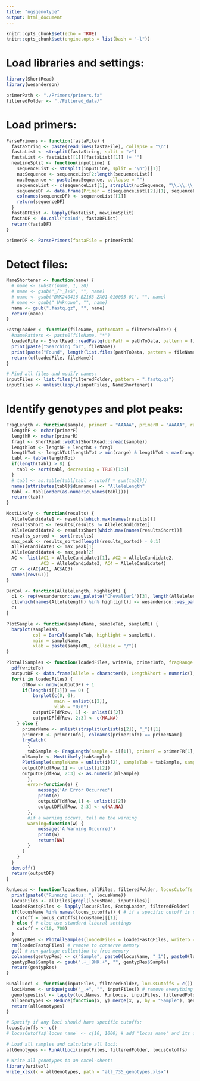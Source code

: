 ```yaml
---
title: "ngsgenotype"
output: html_document
---
```


```r
knitr::opts_chunk$set(echo = TRUE)
knitr::opts_chunk$set(engine.opts = list(bash = "-l"))
```

# Load libraries and settings:
```r
library(ShortRead)
library(wesanderson)

primerPath <- "./Primers/primers.fa"
filteredFolder <- "./Filtered_data/"
```

# Load primers:
```r
ParsePrimers <- function(fastaFile) {
  fastaString <- paste(readLines(fastaFile), collapse = "\n")
  fastaList <- strsplit(fastaString, split = ">")
  fastaList <- fastaList[[1]][fastaList[[1]] != ""]
  newLineSplit <- function(inputLine) {
    sequenceList <- strsplit(inputLine, split = "\n")[[1]]
    nucSequence <- sequenceList[2:length(sequenceList)]
    nucSequence <- paste(nucSequence, collapse = "")
    sequenceList <- c(sequenceList[1], strsplit(nucSequence, "\\.\\.\\."))
    sequenceDF <- data.frame(Primer = c(sequenceList[[2]][1], sequenceList[[2]][2]))
    colnames(sequenceDF) <- sequenceList[[1]]
    return(sequenceDF)
  }
  fastaDFList <- lapply(fastaList, newLineSplit)
  fastaDF <- do.call("cbind", fastaDFList)
  return(fastaDF)
}

primerDF <- ParsePrimers(fastaFile = primerPath)
```

# Detect files:
```r
NameShortener <- function(name) {
  # name <- substr(name, 1, 20)
  # name <- gsub("_[^_]+$", "", name)
  # name <- gsub("BMK240416-BZ163-ZX01-010005-01", "", name)
  # name <- gsub("_Unknown", "", name)
  name <- gsub(".fastq.gz", "", name)
  return(name)
}

FastqLoader <- function(fileName, pathToData = filteredFolder) {
  #namePattern <- paste0(fileName, "*")
  loadedFile <- ShortRead::readFastq(dirPath = pathToData, pattern = fileName)
  print(paste("Searching for", fileName))
  print(paste("Found", length(list.files(pathToData, pattern = fileName)), "files."))
  return(c(loadedFile, fileName))
}

# Find all files and modify names:
inputFiles <- list.files(filteredFolder, pattern = ".fastq.gz")
inputFiles <- unlist(lapply(inputFiles, NameShortener))
```

# Identify genotypes and plot peaks:
```r
FragLength <- function(sample, primerF = "AAAAA", primerR = "AAAAA", range = 0:1000) {
  lengthF <- nchar(primerF)
  lengthR <- nchar(primerR)
  fragl <- ShortRead::width(ShortRead::sread(sample))
  lengthTot <- lengthF + lengthR + fragl
  lengthTot <- lengthTot[lengthTot > min(range) & lengthTot < max(range)]
  tabl <- table(lengthTot)
  if(length(tabl) > 8) {
    tabl <- sort(tabl, decreasing = TRUE)[1:8]
  }
  # tabl <- as.table(tabl[tabl > cutoff * sum(tabl)])
  names(attributes(tabl)$dimnames) <- "AlleleLength"
  tabl <- tabl[order(as.numeric(names(tabl)))]
  return(tabl)
}

MostLikely <- function(results) {
  AlleleCandidate1 <- results[which.max(names(results))]
  resultsShort <- results[results != AlleleCandidate1]
  AlleleCandidate2 <- resultsShort[which.max(names(resultsShort))]
  results_sorted <- sort(results)
  max_peak <- results_sorted[length(results_sorted) - 0:1]
  AlleleCandidate3 <- max_peak[1]
  AlleleCandidate4 <- max_peak[2]
  AC <- list(AC1 = AlleleCandidate1[1], AC2 = AlleleCandidate2, 
             AC3 = AlleleCandidate3, AC4 = AlleleCandidate4)
  GT <- c(AC$AC1, AC$AC3)
  names(rev(GT))
}

BarCol <- function(Allelelength, highlight) {
  c1 <- rep(wesanderson::wes_palette("Chevalier1")[3], length(Allelelength))
  c1[which(names(Allelelength) %in% highlight)] <- wesanderson::wes_palette("Chevalier1")[2]
  c1
}

PlotSample <- function(sampleName, sampleTab, sampleML) {
  barplot(sampleTab,
          col = BarCol(sampleTab, highlight = sampleML),
          main = sampleName,
          xlab = paste(sampleML, collapse = "/"))
}

PlotAllSamples <- function(loadedFiles, writeTo, primerInfo, fragRange = 0:1000) {
  pdf(writeTo)
  outputDF <- data.frame(Allele = character(), LengthShort = numeric(), LengthLong = numeric())
  for(i in loadedFiles) {
      dfRow <- nrow(outputDF) + 1
      if(length(i[[1]]) == 0) {
          barplot(c(0, 0),
                  main = unlist(i[2]),
                  xlab = "0/0")
          outputDF[dfRow, 1] <- unlist(i[2])
          outputDF[dfRow, 2:3] <- c(NA,NA)
    } else {
      primerName <- unlist(strsplit(unlist(i[2]), "_"))[1]
      primerFR <- primerInfo[, colnames(primerInfo) == primerName]
      tryCatch(
        {
        tabSample <- FragLength(sample = i[[1]], primerF = primerFR[1], primerR = primerFR[2], range = fragRange)
      mlSample <- MostLikely(tabSample)
      PlotSample(sampleName = unlist(i)[2], sampleTab = tabSample, sampleML = mlSample)
      outputDF[dfRow,1] <- unlist(i[2])
      outputDF[dfRow, 2:3] <- as.numeric(mlSample)
        },
        error=function(e) {
            message('An Error Occurred')
            print(e)
            outputDF[dfRow,1] <- unlist(i[2])
            outputDF[dfRow, 2:3] <- c(NA,NA)
        },
        #if a warning occurs, tell me the warning
        warning=function(w) {
            message('A Warning Occurred')
            print(w)
            return(NA)
        }
      )
    }
  }
  dev.off()
  return(outputDF)
}

RunLocus <- function(locusName, allFiles, filteredFolder, locusCutoffs = c()) {
  print(paste0("Running locus: ", locusName))
  locusFiles <- allFiles[grepl(locusName, inputFiles)]
  loadedFastqFiles <- lapply(locusFiles, FastqLoader, filteredFolder)
  if(locusName %in% names(locus_cutoffs)) { # if a specific cutoff is set for this locus
    cutoff = locus_cutoffs[locusName][[1]]
  } else { # else use standard liberal settings
    cutoff = c(10, 700)
  }
  gentypRes <- PlotAllSamples(loadedFiles = loadedFastqFiles, writeTo = paste0("Plots/", locusName, ".pdf"), primerInfo = primerDF, fragRange = cutoff)
  rm(loadedFastqFiles) # remove to conserve memory
  gc() # run garbage collection to free memory
  colnames(gentypRes) <- c("Sample", paste0(locusName, "_1"), paste0(locusName, "_2"))
  gentypRes$Sample <- gsub(".+_|BMK.+", "", gentypRes$Sample)
  return(gentypRes)
}

RunAllLoci <- function(inputFiles, filteredFolder, locusCutoffs = c()) {
  lociNames <- unique(gsub("_.+", "", inputFiles)) # remove everything after and including the first underscore
  genotypesList <- lapply(lociNames, RunLocus, inputFiles, filteredFolder, locusCutoffs)
  allGenotypes <- Reduce(function(x, y) merge(x, y, by = "Sample"), genotypesList)
  return(allGenotypes)
}

# Specify if any loci should have specific cutoffs:
locusCutoffs <- c()
# locusCutoffs$`locus name` <- c(10, 1000) # add 'locus name' and its designated cutoffs

# Load all samples and calculate all loci:
allGenotypes <- RunAllLoci(inputFiles, filteredFolder, locusCutoffs)

# Write all genotypes to an excel-sheet:
library(writexl)
write_xlsx(x = allGenotypes, path = "all_735_genotypes.xlsx")
```
